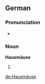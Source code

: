 ==German==

===Pronunciation===
* {{IPA|/ˈhaʊ̯sˌmɔɪ̯zə/|lang=de}}

===Noun===
'''Hausmäuse'''

# {{plural of|[[Hausmaus]]|lang=de}}

[[de:Hausmäuse]]
